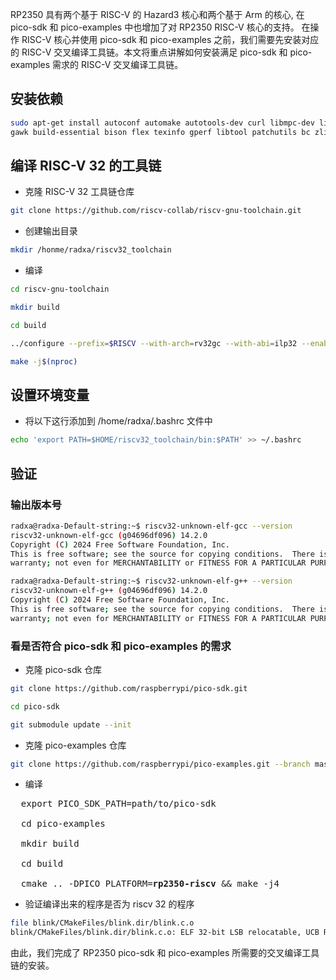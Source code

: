 RP2350 具有两个基于 RISC-V 的 Hazard3 核心和两个基于 Arm 的核心, 在 pico-sdk 和 pico-examples 中也增加了对 RP2350 RISC-V 核心的支持。
在操作 RISC-V 核心并使用 pico-sdk 和 pico-examples 之前，我们需要先安装对应的 RISC-V 交叉编译工具链。本文将重点讲解如何安装满足 pico-sdk 和 pico-examples 需求的 RISC-V 交叉编译工具链。

## 安装依赖

```bash
sudo apt-get install autoconf automake autotools-dev curl libmpc-dev libmpfr-dev libgmp-dev \
gawk build-essential bison flex texinfo gperf libtool patchutils bc zlib1g-dev libexpat-dev
```

## 编译 RISC-V 32 的工具链

- 克隆 RISC-V 32 工具链仓库

```bash
git clone https://github.com/riscv-collab/riscv-gnu-toolchain.git
```

- 创建输出目录

```bash
mkdir /honme/radxa/riscv32_toolchain
```

- 编译

```bash
cd riscv-gnu-toolchain

mkdir build

cd build

../configure --prefix=$RISCV --with-arch=rv32gc --with-abi=ilp32 --enable-multilib

make -j$(nproc)
```

## 设置环境变量

- 将以下这行添加到 /home/radxa/.bashrc 文件中

```bash
echo 'export PATH=$HOME/riscv32_toolchain/bin:$PATH' >> ~/.bashrc
```

## 验证

### 输出版本号

```bash
radxa@radxa-Default-string:~$ riscv32-unknown-elf-gcc --version
riscv32-unknown-elf-gcc (g04696df096) 14.2.0
Copyright (C) 2024 Free Software Foundation, Inc.
This is free software; see the source for copying conditions.  There is NO
warranty; not even for MERCHANTABILITY or FITNESS FOR A PARTICULAR PURPOSE.

radxa@radxa-Default-string:~$ riscv32-unknown-elf-g++ --version
riscv32-unknown-elf-g++ (g04696df096) 14.2.0
Copyright (C) 2024 Free Software Foundation, Inc.
This is free software; see the source for copying conditions.  There is NO
warranty; not even for MERCHANTABILITY or FITNESS FOR A PARTICULAR PURPOSE.
```

### 看是否符合 pico-sdk 和 pico-examples 的需求

- 克隆 pico-sdk 仓库

```bash
git clone https://github.com/raspberrypi/pico-sdk.git

cd pico-sdk

git submodule update --init
```

- 克隆 pico-examples 仓库

```bash
git clone https://github.com/raspberrypi/pico-examples.git --branch master
```

- 编译

<pre>
  export PICO_SDK_PATH=path/to/pico-sdk
  <!-- prettier-ignore -->
  cd pico-examples
  <!-- prettier-ignore -->
  mkdir build
  <!-- prettier-ignore -->
  cd build
  <!-- prettier-ignore -->
  cmake .. -DPICO_PLATFORM=<b>rp2350-riscv</b> && make -j4
</pre>

- 验证编译出来的程序是否为 riscv 32 的程序

```bash
file blink/CMakeFiles/blink.dir/blink.c.o
blink/CMakeFiles/blink.dir/blink.c.o: ELF 32-bit LSB relocatable, UCB RISC-V, RVC, soft-float ABI, version 1 (SYSV), with debug_info, not stripped
```

由此，我们完成了 RP2350 pico-sdk 和 pico-examples 所需要的交叉编译工具链的安装。
